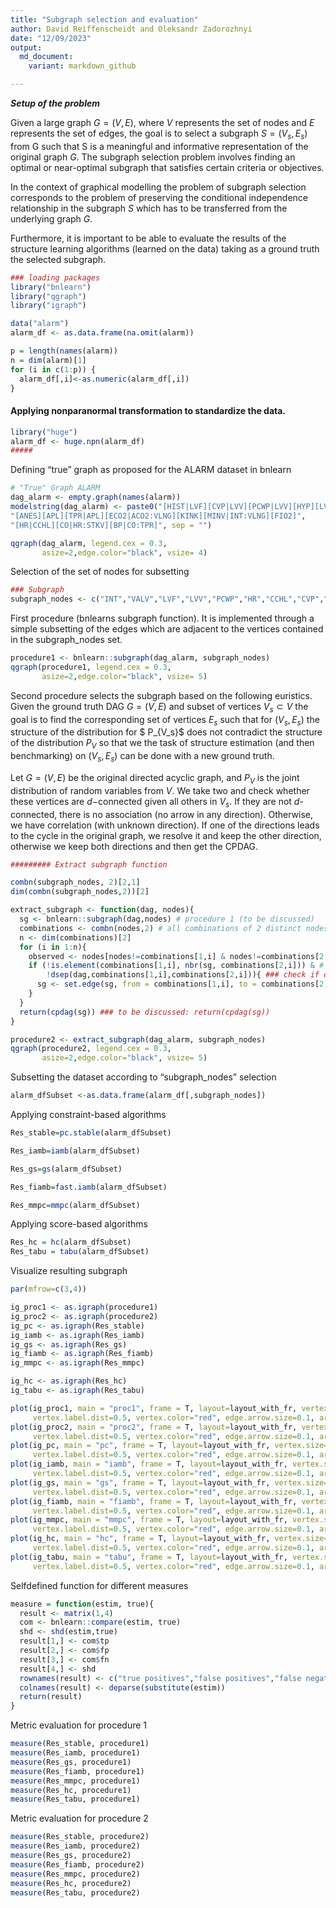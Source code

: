 ```yaml
---
title: "Subgraph selection and evaluation"
author: David Reiffenscheidt and Oleksandr Zadorozhnyi
date: "12/09/2023"
output:
  md_document:
    variant: markdown_github

---
```



***Setup of the problem***

Given a large graph $G = (V, E)$, where $V$ represents the set of nodes and $E$ represents the set of edges, the goal is to select a subgraph $S = (V_s, E_s)$ from G such that S is a meaningful and informative representation of the original graph $G$. The subgraph selection problem involves finding an optimal or near-optimal subgraph that satisfies certain criteria or objectives. 

In the context of graphical modelling the problem of subgraph selection corresponds to the problem of preserving the conditional independence relationship in the subgraph $S$ which has to be transferred from the underlying graph $G$.

Furthermore, it is important to be able to evaluate the results of the structure learning algorithms (learned on the data) taking as a ground truth the selected subgraph.  

```r
### loading packages
library("bnlearn")
library("qgraph")
library("igraph")
```


```r
data("alarm")
alarm_df <- as.data.frame(na.omit(alarm))

p = length(names(alarm))
n = dim(alarm)[1]
for (i in c(1:p)) {
  alarm_df[,i]<-as.numeric(alarm_df[,i])
}
```

#### Applying nonparanormal transformation to standardize the data.
```r
library("huge")
alarm_df <- huge.npn(alarm_df)
#####
```

Defining "true" graph as proposed for the ALARM dataset in bnlearn
```r
# "True" Graph ALARM
dag_alarm <- empty.graph(names(alarm))
modelstring(dag_alarm) <- paste0("[HIST|LVF][CVP|LVV][PCWP|LVV][HYP][LVV|HYP:LVF]",                    "[LVF][STKV|HYP:LVF][ERLO][HRBP|ERLO:HR][HREK|ERCA:HR][ERCA][HRSA|ERCA:HR]",
"[ANES][APL][TPR|APL][ECO2|ACO2:VLNG][KINK][MINV|INT:VLNG][FIO2]",            "[PVS|FIO2:VALV][SAO2|PVS:SHNT][PAP|PMB][PMB][SHNT|INT:PMB][INT]",              "[PRSS|INT:KINK:VTUB][DISC][MVS][VMCH|MVS][VTUB|DISC:VMCH]",                    "[VLNG|INT:KINK:VTUB][VALV|INT:VLNG][ACO2|VALV][CCHL|ACO2:ANES:SAO2:TPR]",
"[HR|CCHL][CO|HR:STKV][BP|CO:TPR]", sep = "")

qgraph(dag_alarm, legend.cex = 0.3,
       asize=2,edge.color="black", vsize= 4)
```

Selection of the set of nodes for subsetting
```r
### Subgraph 
subgraph_nodes <- c("INT","VALV","LVF","LVV","PCWP","HR","CCHL","CVP","HYP","HRSA","ERCA")
```

First procedure (bnlearns subgraph function). It is implemented through a simple subsetting of the edges which are adjacent to the vertices contained in the subgraph_nodes set. 

```r
procedure1 <- bnlearn::subgraph(dag_alarm, subgraph_nodes)
qgraph(procedure1, legend.cex = 0.3,
       asize=2,edge.color="black", vsize= 5)
```

Second procedure selects the subgraph based on the following euristics.  Given the ground truth DAG $G=(V,E)$ and subset of vertices $V_{s} \subset V$ the goal is to find the corresponding set of vertices $E_{s}$ such that for $(V_s,E_s)$ the structure of the distribution for $ P_{V_s}$ does not contradict the structure of the distribution $P_{V}$ so that we the task of structure estimation (and then benchmarking) on $(V_s,E_s)$ can be done with a new ground truth. 

Let $G = (V,E)$ be the original directed acyclic graph, and $P_{V}$ is the joint distribution of random variables from $V$.
We take two and check whether these vertices are $d-$connected given all others in $V_{s}$. If they are not $d$-connected, there is no association (no arrow in any direction). Otherwise, we have correlation (with unknown direction). If one of the directions leads to the cycle in the original graph, we resolve it and keep the other direction, otherwise we keep both directions and then get the CPDAG.

```r
######### Extract subgraph function

combn(subgraph_nodes, 2)[2,1]
dim(combn(subgraph_nodes,2))[2]

extract_subgraph <- function(dag, nodes){
  sg <- bnlearn::subgraph(dag,nodes) # procedure 1 (to be discussed)
  combinations <- combn(nodes,2) # all combinations of 2 distinct nodes in "nodes"
  n <- dim(combinations)[2]
  for (i in 1:n){
    observed <- nodes[nodes!=combinations[1,i] & nodes!=combinations[2,i]] # V'\{v,w}
    if (!is.element(combinations[1,i], nbr(sg, combinations[2,i])) & # check if there exists an edge already
        !dsep(dag,combinations[1,i],combinations[2,i])){ ### check if d-connected
      sg <- set.edge(sg, from = combinations[1,i], to = combinations[2,i]) ### undirected edge in case d-connected
    }
  }
  return(cpdag(sg)) ### to be discussed: return(cpdag(sg))
}

procedure2 <- extract_subgraph(dag_alarm, subgraph_nodes)
qgraph(procedure2, legend.cex = 0.3,
       asize=2,edge.color="black", vsize= 5)
```
Subsetting the dataset according to "subgraph_nodes" selection
```r
alarm_dfSubset <-as.data.frame(alarm_df[,subgraph_nodes])
```

Applying constraint-based algorithms
```r
Res_stable=pc.stable(alarm_dfSubset)

Res_iamb=iamb(alarm_dfSubset)

Res_gs=gs(alarm_dfSubset)

Res_fiamb=fast.iamb(alarm_dfSubset)

Res_mmpc=mmpc(alarm_dfSubset)
```

Applying score-based algorithms
```r
Res_hc = hc(alarm_dfSubset)
Res_tabu = tabu(alarm_dfSubset)
```


Visualize resulting subgraph
```r
par(mfrow=c(3,4))

ig_proc1 <- as.igraph(procedure1)
ig_proc2 <- as.igraph(procedure2)
ig_pc <- as.igraph(Res_stable)
ig_iamb <- as.igraph(Res_iamb)
ig_gs <- as.igraph(Res_gs)
ig_fiamb <- as.igraph(Res_fiamb)
ig_mmpc <- as.igraph(Res_mmpc)

ig_hc <- as.igraph(Res_hc)
ig_tabu <- as.igraph(Res_tabu)

plot(ig_proc1, main = "proc1", frame = T, layout=layout_with_fr, vertex.size=6,
     vertex.label.dist=0.5, vertex.color="red", edge.arrow.size=0.1, arrow.size=0.1, vertex.label.cex = 0.5)
plot(ig_proc2, main = "proc2", frame = T, layout=layout_with_fr, vertex.size=6,
     vertex.label.dist=0.5, vertex.color="red", edge.arrow.size=0.1, arrow.size=0.1, vertex.label.cex = 0.5)
plot(ig_pc, main = "pc", frame = T, layout=layout_with_fr, vertex.size=6,
     vertex.label.dist=0.5, vertex.color="red", edge.arrow.size=0.1, arrow.size=0.1, vertex.label.cex = 0.5)
plot(ig_iamb, main = "iamb", frame = T, layout=layout_with_fr, vertex.size=6,
     vertex.label.dist=0.5, vertex.color="red", edge.arrow.size=0.1, arrow.size=0.1, vertex.label.cex = 0.5)
plot(ig_gs, main = "gs", frame = T, layout=layout_with_fr, vertex.size=6,
     vertex.label.dist=0.5, vertex.color="red", edge.arrow.size=0.1, arrow.size=0.1, vertex.label.cex = 0.5)
plot(ig_fiamb, main = "fiamb", frame = T, layout=layout_with_fr, vertex.size=6,
     vertex.label.dist=0.5, vertex.color="red", edge.arrow.size=0.1, arrow.size=0.1, vertex.label.cex = 0.5)
plot(ig_mmpc, main = "mmpc", frame = T, layout=layout_with_fr, vertex.size=6,
     vertex.label.dist=0.5, vertex.color="red", edge.arrow.size=0.1, arrow.size=0.1, vertex.label.cex = 0.5)
plot(ig_hc, main = "hc", frame = T, layout=layout_with_fr, vertex.size=6,
     vertex.label.dist=0.5, vertex.color="red", edge.arrow.size=0.1, arrow.size=0.1, vertex.label.cex = 0.5)
plot(ig_tabu, main = "tabu", frame = T, layout=layout_with_fr, vertex.size=6,
     vertex.label.dist=0.5, vertex.color="red", edge.arrow.size=0.1, arrow.size=0.1, vertex.label.cex = 0.5)
```


Selfdefined function for different measures
```r
measure = function(estim, true){
  result <- matrix(1,4)
  com <- bnlearn::compare(estim, true)
  shd <- shd(estim,true)
  result[1,] <- com$tp
  result[2,] <- com$fp
  result[3,] <- com$fn
  result[4,] <- shd
  rownames(result) <- c("true positives","false positives","false negatives","structural hamming distance")
  colnames(result) <- deparse(substitute(estim))
  return(result)
}
```

Metric evaluation for procedure 1
```r
measure(Res_stable, procedure1)
measure(Res_iamb, procedure1)
measure(Res_gs, procedure1)
measure(Res_fiamb, procedure1)
measure(Res_mmpc, procedure1)
measure(Res_hc, procedure1)
measure(Res_tabu, procedure1)


```

Metric evaluation for procedure 2
```r
measure(Res_stable, procedure2)
measure(Res_iamb, procedure2)
measure(Res_gs, procedure2)
measure(Res_fiamb, procedure2)
measure(Res_mmpc, procedure2)
measure(Res_hc, procedure2)
measure(Res_tabu, procedure2)
```

